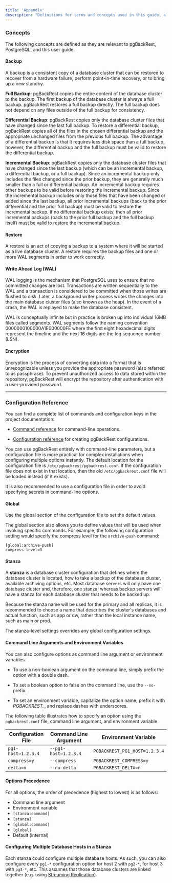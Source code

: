```yaml
---
title: 'Appendix'
description: "Definitions for terms and concepts used in this guide, along with notes on configuration terminology"
---
```


### Concepts

The following concepts are defined as they are relevant to pgBackRest, PostgreSQL, and this user guide.

#### Backup

A backup is a consistent copy of a database cluster that can be restored to recover from a hardware failure, perform point-in-time recovery, or to bring up a new standby.

**Full Backup**: pgBackRest copies the entire content of the database cluster to the backup. The first backup of the database cluster is always a full backup. pgBackRest restores a full backup directly. The full backup does not depend on any files outside of the full backup for consistency.

**Differential Backup**: pgBackRest copies only the database cluster files that have changed since the last full backup. To restore a differential backup, pgBackRest copies all of the files in the chosen differential backup and the appropriate unchanged files from the previous full backup. The advantage of a differential backup is that it requires less disk space than a full backup, however, the differential backup and the full backup must be valid to restore the differential backup.

**Incremental Backup**: pgBackRest copies only the database cluster files that have changed since the last backup (which can be an incremental backup, a differential backup, or a full backup). Since an incremental backup only includes the files changed since the prior backup, they are generally much smaller than a full or differential backup. An incremental backup requires other backups to be valid before restoring the incremental backup. Since the incremental backup includes only those files that have been changed or added since the last backup, all prior incremental backups (back to the prior differential and the prior full backup) must be valid to restore the incremental backup. If no differential backup exists, then all prior incremental backups (back to the prior full backup and the full backup itself) must be valid to restore the incremental backup.

#### Restore

A restore is an act of copying a backup to a system where it will be started as a live database cluster. A restore requires the backup files and one or more WAL segments in order to work correctly.

#### Write Ahead Log (WAL)

WAL logging is the mechanism that PostgreSQL uses to ensure that no committed changes are lost. Transactions are written sequentially to the WAL and a transaction is considered to be committed when those writes are flushed to disk. Later, a background writer process writes the changes into the main database cluster files (also known as the heap). In the event of a crash, the WAL is replayed to make the database consistent.

WAL is conceptually infinite but in practice is broken up into individual 16MB files called segments. WAL segments follow the naming convention 0000000100000A1E000000FE where the first eight hexadecimal digits represent the timeline and the next 16 digits are the log sequence number (LSN).

#### Encryption

Encryption is the process of converting data into a format that is unrecognizable unless you provide the appropriate password (also referred to as passphrase). To prevent unauthorized access to data stored within the repository, pgBackRest will encrypt the repository after authentication with a user-provided password.

---

### Configuration Reference

You can find a complete list of commands and configuration keys in the project documentation:

- [Command reference](http://www.pgbackrest.org/command.html) for command-line operations.

- [Configuration reference](http://www.pgbackrest.org/configuration.html) for creating pgBackRest configurations.

You can use pgBackRest entirely with command-line parameters, but a configuration file is more practical for complex installations when configuring multiple options instantly. The default location for the configuration file is `/etc/pgbackrest/pgbackrest.conf`. If the configuration file does not exist in that location, then the old `/etc/pgbackrest.conf` file will be loaded instead (if it exists).

It is also recommended to use a configuration file in order to avoid specifying secrets in command-line options.

#### Global

Use the global section of the configuration file to set the default values.

The global section also allows you to define values that will be used when invoking specific commands. For example, the following configuration setting would specify the compress level for the `archive-push` command:

```
[global:archive-push]
compress-level=3
```

#### Stanza

A **stanza** is a database cluster configuration that defines where the database cluster is located, how to take a backup of the database cluster, available archiving options, etc. Most database servers will only have one database cluster and, therefore, one stanza; whereas backup servers will have a stanza for each database cluster that needs to be backed up.

Because the stanza name will be used for the primary and all replicas, it is recommended to choose a name that describes the cluster's databases and actual function, such as app or dw, rather than the local instance name, such as main or prod.

The stanza-level settings overrides any global configuration settings.

#### Command Line Arguments and Environment Variables

You can also configure options as command line argument or environment variables.

- To use a non-boolean argument on the command line, simply prefix the option with a double dash.

- To set a boolean option to false on the command line, use the `--no-` prefix.

- To set an environment variable, capitalize the option name, prefix it with *PGBACKREST_*, and replace dashes with underscores.

The following table illustrates how to specify an option using the `pgbackrest.conf` file, command line argument, and environment variable.

| Configuration File        | Command Line Argument | Environment Variable          |
|---------------------------|-----------------------|-------------------------------|
| `pg1-host=1.2.3.4`        | `--pg1-host=1.2.3.4`  | `PGBACKREST_PG1_HOST=1.2.3.4` |
| `compress=y`              | `--compress`          | `PGBACKREST_COMPRESS=y`       |
| `delta=n`                 | `--no-delta`          | `PGBACKREST_DELTA=n`          |

#### Options Precedence

For all options, the order of precedence (highest to lowest) is as follows:

- Command line argument
- Environment variable
- `[stanza:command]`
- `[stanza]`
- `[global:command]`
- `[global]`
- Default (internal)

#### Configuring Multiple Database Hosts in a Stanza

Each stanza could configure multiple database hosts. As such, you can also configure every `pg1-*` configuration option for host 2 with `pg2-*`, for host 3 with `pg3-*`, etc. This assumes that those database clusters are linked together (e.g. using [Streaming Replication](https://www.postgresql.org/docs/current/warm-standby.html#STREAMING-REPLICATION)).
